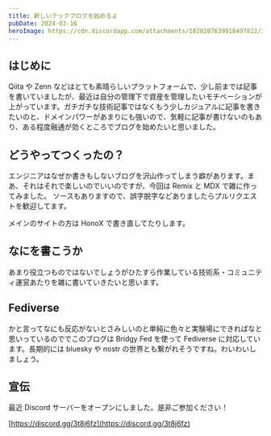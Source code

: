 ```yaml
---
title: 新しいテックブログを始めるよ
pubDate: 2024-03-16
heroImage: https://cdn.discordapp.com/attachments/1028287639918497822/1214805385039319040/high_school_girl_blue_hair_girl.png?ex=6603ad2d&is=65f1382d&hm=b89c55976c1aa50b2cbe313bf9070fa134ca392e2946c102e378e2c414565084&
---
```


## はじめに

Qiita や Zenn などはとても素晴らしいプラットフォームで、少し前までは記事を書いていましたが、最近は自分の管理下で資産を管理したいモチベーションが上がっています。ガチガチな技術記事ではなくもう少しカジュアルに記事を書きたいのと、ドメインパワーがあまりにも強いので、気軽に記事が書けないのもあり、ある程度融通が効くところでブログを始めたいと思いました。

## どうやってつくったの？

エンジニアはなぜか書きもしないブログを沢山作ってしまう癖があります。まあ、それはそれで楽しいのでいいのですが、今回は Remix と MDX で雑に作ってみました。
ソースもありますので、誤字脱字などありましたらプルリクエストを歓迎してます。

メインのサイトの方は HonoX で書き直してたりします。

## なにを書こうか

あまり役立つものではないでしょうがひたすら作業している技術系・コミュニティ運営あたりを雑に書いていきたいと思います。

## Fediverse

かと言ってなにも反応がないとさみしいのと単純に色々と実験場にできればなと思いっているのででこのブログは Bridgy Fed を使って Fediverse に対応しています。長期的には bluesky や nostr の世界とも繋がれそうですね。わいわいしましょう。

## 宣伝

最近 Discord サーバーをオープンにしました。是非ご参加ください！

[https://discord.gg/3t8j6fz](https://discord.gg/3t8j6fz)
